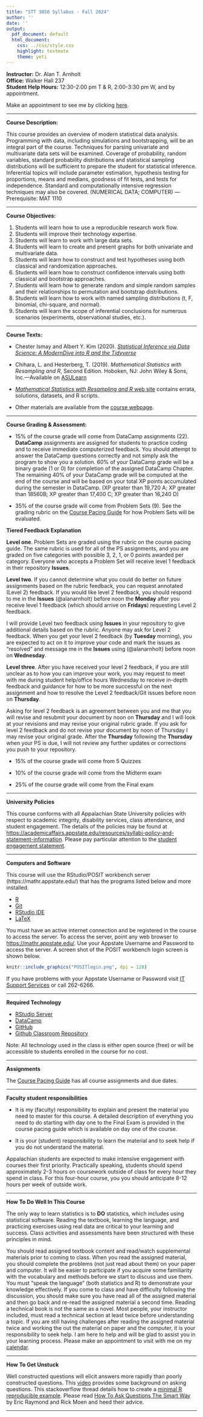 ```yaml
---
title: "STT 3850 Syllabus - Fall 2024"
author: ''
date: ''
output:
  pdf_document: default
  html_document:
    css: ../css/style.css
    highlight: textmate
    theme: yeti
---
```


**Instructor:**  Dr. Alan T. Arnholt    
**Office:** Walker Hall 237      
**Student Help Hours:** 12:30-2:00 pm T & R, 2:00-3:30 pm W, and by appointment.

Make an appointment to see me by clicking [here](https://calendar.app.google/2UnDLo1n8SBobRv5A).

_________

**Course Description:**  

This course provides an overview of modern statistical data analysis. Programming with data, including simulations and bootstrapping, will be an integral part of the course. Techniques for parsing univariate and multivariate data sets will be examined. Coverage of probability, random variables, standard probability distributions and statistical sampling distributions will be sufficient to prepare the student for statistical inference. Inferential topics will include parameter estimation, hypothesis testing for proportions, means and medians, goodness of fit tests, and tests for independence. Standard and computationally intensive regression techniques may also be covered. (NUMERICAL DATA; COMPUTER) — Prerequisite: MAT 1110

_______

**Course Objectives:**

1. Students will learn how to use a reproducible research work flow.
2. Students will improve their technology expertise.
3. Students will learn to work with large data sets.
4. Students will learn to create and present graphs for both univariate and multivariate data.
5. Students will learn how to construct and test hypotheses using both classical and randomization approaches.
6. Students will learn how to construct confidence intervals using both classical and bootstrap approaches.
7. Students will learn how to generate random and simple random samples and their relationships to permutation and bootstrap distributions.
8. Students will learn how to work with named sampling distributions (t, F, binomial, chi-square, and normal).
9. Students will learn the scope of inferential conclusions for numerous scenarios (experiments, observational studies, etc.).

__________

**Course Texts:**

* Chester Ismay and Albert Y. Kim (2020). [_Statistical Inference via Data Science: A ModernDive into R and the Tidyverse _](htpps://moderndive.com)

* Chihara, L. and Hesterberg, T. (2019). _Mathematical Statistics with Resampling and R_, Second Edition. Hoboken, NJ: John Wiley & Sons, Inc.---Available on [ASULearn](https://asulearn.appstate.edu/course/view.php?id=177490)

* [_Mathematical Statistics with Resampling and R_ web site](https://sites.google.com/site/chiharahesterberg/home) contains errata, solutions, datasets, and R scripts. 

* Other materials are available from the [course webpage](https://alanarnholt.github.io/STT3850/).

________

**Course Grading & Assessment:**

* 15% of the course grade will come from DataCamp assignments (22).  **DataCamp** assignments are assigned for students to practice coding and to receive immediate computerized feedback.  You should attempt to answer the DataCamp questions correctly and not simply ask the program to show you a solution. 60% of your DataCamp grade will be a binary grade (1 or 0) for completion of the assigned DataCamp Chapter.  The remaining 40% of your DataCamp grade will be computed at the end of the course and will be based on your total XP points accumulated during the semester in DataCamp.  (XP greater than 19,720 A; XP greater than 18560B; XP greater than 17,400 C; XP greater than 16,240 D) 

* 35% of the course grade will come from Problem Sets (9).  See the grading rubric on the [Course Pacing Guide](../CoursePacing/CoursePacingF2024.html) for how Problem Sets will be evaluated.


**Tiered Feedback Explanation**

**Level one**. Problem Sets are graded using the rubric on the course pacing guide.  The same rubric is used for all of the PS assignments, and you are graded on five categories with possible 3, 2, 1, or 0 points awarded per category.  Everyone who accepts a Problem Set will receive level 1 feedback in their repository **Issues**.  

**Level two**.  If you cannot determine what you could do better on future assignments based on the rubric feedback, you can request annotated (Level 2) feedback.  If you would like level 2 feedback, you should respond to me in the **Issues** (@alanarnholt) before noon the **Monday** after you receive level 1 feedback (which should arrive on **Fridays**) requesting Level 2 feedback. 

I will provide Level two feedback using **Issues** in your repository to give additional details based on the rubric.  Anyone may ask for Level 2 feedback.  When you get your level 2 feedback (by **Tuesday** morning), you are expected to act on it to improve your code and mark the issues as “resolved” and message me in the **Issues** using (@alanarnholt) before noon on **Wednesday**.

**Level three**.  After you have received your level 2 feedback, if you are still unclear as to how you can improve your work, you may request to meet with me during student help/office hours Wednesday to receive in-depth feedback and guidance for how to be more successful on the next assignment and how to resolve the Level 2 feedback/Git issues before noon on **Thursday**.

Asking for level 2 feedback is an agreement between you and me that you will revise and resubmit your document by noon on **Thursday** and I will look at your revisions and may revise your original rubric grade.  If you ask for level 2 feedback and do not revise your document by noon of Thursday I may revise your original grade. After the **Thursday** following the **Thursday** when your PS is due, I will not review any further updates or corrections you push to your repository.


* 15% of the course grade will come from 5 Quizzes

* 10% of the course grade will come from the Midterm exam

* 25% of the course grade will come from the Final exam

________

**University Policies**

This course conforms with all Appalachian State University policies with respect to academic integrity, disability services, class attendance, and student engagement.  The details of the policies may be found at <https://academicaffairs.appstate.edu/resources/syllabi-policy-and-statement-information>.  Please pay particular attention to the [student engagement statement](https://academicaffairs.appstate.edu/sites/academicaffairs.appstate.edu/files/gerber_resolution_student_workload_removed_approved_statement_per_mmccoughy_and_sedwards.pdf).

________

**Computers and Software**

This course will use the RStudio/POSIT workbench server  (https://mathr.appstate.edu/) that has the programs listed below and more installed.

* [R](https://cran.r-project.org) 
* [Git](https://git-scm.com/downloads) 
* [RStudio IDE](https://posit.co/downloads/)
* [LaTeX](https://www.ctan.org/starter)

You must have an active internet connection and be registered in the course to access the server. To access the server, point any web browser to <https://mathr.appstate.edu/>.  Use your Appstate Username and Password to access the server.  A screen shot of the POSIT workbench login screen is shown below.


```r
knitr::include_graphics("POSITlogin.png", dpi = 128)
```

If you have problems with your Appstate Username or Password visit [IT Support Services](http://support.appstate.edu/) or call 262-6266.

__________

**Required Technology**

* [RStudio Server](https://mathr.appstate.edu/)
* [DataCamp](https://www.datacamp.com/)
* [GitHub](https://github.com/)
* [Github Classroom Repository](https://github.com/STT3850-FALL2024)


Note: All technology used in the class is either open source (free) or will be accessible to students enrolled in the course for no cost.

___________

**Assignments**

The [Course Pacing Guide](../CoursePacing/CoursePacingF2024.html) has all course assignments and due dates.

____________


**Faculty student responsibilities**

* It is my (faculty) responsibility to explain and present the material you need to master for this course.  A detailed description of everything you need to do starting with day one to the Final Exam is provided in the course pacing guide which is available on day one of the course.

* It is your (student) responsibility to learn the material and to seek help if you do not understand the material.  


Appalachian students are expected to make intensive engagement with courses their first priority. Practically speaking, students should spend approximately 2-3 hours on coursework outside of class for every hour they spend in class. For this four-hour course, you you should anticipate 8-12 hours per week of outside work.

________________

**How To Do Well In This Course**

The only way to learn statistics is to **DO** statistics, which includes using statistical software. Reading the textbook, learning the language, and practicing exercises using real data are critical to your learning and success. Class activities and assessments have been structured with these principles in mind.


You should read assigned textbook content and read/watch supplemental materials prior to coming to class.  When you read the assigned material, you should complete the problems (not just read about them) on your paper and computer. It will be easier to participate if you acquire some familiarity with the vocabulary and methods before we start to discuss and use them. You must “speak the language” (both statistics and R) to demonstrate your knowledge effectively.  If you come to class and have difficulty following the discussion, you should make sure you have read all of the assigned material and then go back and re-read the assigned material a second time.  Reading a technical book is not the same as a novel.  Most people, your instructor included, must read a technical section at least twice before understanding a topic.  If you are still having challenges after reading the assigned material twice and working the out the material on paper and the computer, it is your responsibility to seek help.  I am here to help and will be glad to assist you in your learning process.  Please make an appointment to visit with me on my [calendar](https://calendar.app.google/FS1gx8qdFUkN6Z9Y8). 


_____________________________________________

**How To Get Unstuck**

Well constructed questions will elicit answers more rapidly than poorly constructed questions.  This [video](https://www.youtube.com/watch?v=ZFaWxxzouCY&list=PLjTlxb-wKvXNSDfcKPFH2gzHGyjpeCZmJ&index=3) provides some background on asking questions.  This stackoverflow thread details how to create a [minimal R reproducible example](http://stackoverflow.com/questions/5963269/how-to-make-a-great-r-reproducible-example/5963610#5963610). Please read [How To Ask Questions The Smart Way](http://www.catb.org/~esr/faqs/smart-questions.html) by Eric Raymond and Rick Moen and heed their advice.

____________